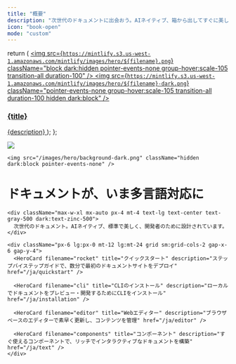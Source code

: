 ```yaml
---
title: "概要"
description: "次世代のドキュメントに出会おう。AIネイティブ、箱から出してすぐに美しく、開発者のために設計されています。"
icon: "book-open"
mode: "custom"
---
```


  return (
    <a className="group cursor-pointer pb-8" href={href}>
      <img
        src={`https://mintlify.s3.us-west-1.amazonaws.com/mintlify/images/hero/${filename}.png`}
        className="block dark:hidden pointer-events-none group-hover:scale-105 transition-all duration-100"
      />
      <img
        src={`https://mintlify.s3.us-west-1.amazonaws.com/mintlify/images/hero/${filename}-dark.png`}
        className="pointer-events-none group-hover:scale-105 transition-all duration-100 hidden dark:block"
      />
      <h3 className="mt-5 text-gray-900 dark:text-zinc-50 font-medium">
        {title}
      </h3>
      <span className="mt-1.5">{description}</span>
    </a>
  );
};

<div className="relative">
  <div className="absolute top-0 lg:-top-16 left-0 right-0">
    <img src="/images/hero/background-light.png" className="block dark:hidden pointer-events-none" />

    <img src="/images/hero/background-dark.png" className="hidden dark:block pointer-events-none" />
  </div>

  <div className="px-4 py-16 lg:py-48 lg:pb-24 max-w-3xl mx-auto">
    <h1 className="block text-4xl font-medium text-center text-gray-900 dark:text-zinc-50 tracking-tight">
      ドキュメントが、いま多言語対応に
    </h1>

    <div className="max-w-xl mx-auto px-4 mt-4 text-lg text-center text-gray-500 dark:text-zinc-500">
      次世代のドキュメント。AIネイティブ、標準で美しく、開発者のために設計されています。
    </div>

    <div className="px-6 lg:px-0 mt-12 lg:mt-24 grid sm:grid-cols-2 gap-x-6 gap-y-4">
      <HeroCard filename="rocket" title="クイックスタート" description="ステップバイステップガイドで、数分で最初のドキュメントサイトをデプロイ" href="/ja/quickstart" />

      <HeroCard filename="cli" title="CLIのインストール" description="ローカルでドキュメントをプレビュー・開発するためにCLIをインストール" href="/ja/installation" />

      <HeroCard filename="editor" title="Webエディター" description="ブラウザベースのエディターで素早く更新し、コンテンツを管理" href="/ja/editor" />

      <HeroCard filename="components" title="コンポーネント" description="すぐ使えるコンポーネントで、リッチでインタラクティブなドキュメントを構築" href="/ja/text" />
    </div>
  </div>
</div>
